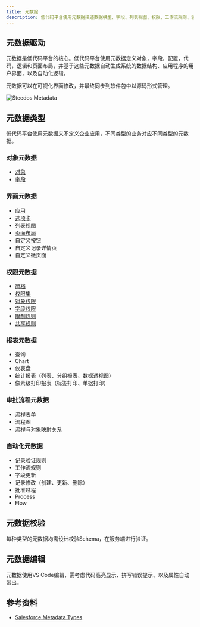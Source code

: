 ```yaml
---
title: 元数据
description: 低代码平台使用元数据描述数据模型、字段、列表视图、权限、工作流规则、验证规则、设置项等要素。
---
```



## 元数据驱动

元数据是低代码平台的核心。低代码平台使用元数据定义对象，字段，配置，代码，逻辑和页面布局，并基于这些元数据自动生成系统的数据结构、应用程序的用户界面，以及自动化逻辑。

元数据可以在可视化界面修改，并最终同步到软件包中以源码形式管理。

<img src={SteedosMetadata} alt="Steedos Metadata" />

## 元数据类型

低代码平台使用元数据来不定义企业应用，不同类型的业务对应不同类型的元数据。

### 对象元数据

- [对象](https://www.low-code-protocol.com/docs/metadata-object#%E5%AF%B9%E8%B1%A1%20.object.yml)
- [字段](https://www.low-code-protocol.com/docs/metadata-object#%E5%AD%97%E6%AE%B5%20.field.yml)


### 界面元数据

- [应用](https://www.low-code-protocol.com/docs/metadata-ui#%E5%BA%94%E7%94%A8)
- [选项卡](https://www.low-code-protocol.com/docs/metadata-ui#%E9%80%89%E9%A1%B9%E5%8D%A1)
- [列表视图](https://www.low-code-protocol.com/docs/metadata-ui#%E5%88%97%E8%A1%A8%E8%A7%86%E5%9B%BE)
- [页面布局](https://www.low-code-protocol.com/docs/metadata-ui#%E9%A1%B5%E9%9D%A2%E5%B8%83%E5%B1%80)
- [自定义按钮](https://www.low-code-protocol.com/docs/metadata-ui#%E8%87%AA%E5%AE%9A%E4%B9%89%E6%8C%89%E9%92%AE)
- 自定义记录详情页
- 自定义微页面

### 权限元数据

- [简档](https://www.low-code-protocol.com/docs/metadata-permissions#%E7%AE%80%E6%A1%A3%20.profile.yml)
- [权限集](https://www.low-code-protocol.com/docs/metadata-permissions#%E6%9D%83%E9%99%90%E9%9B%86%20.permissionset.yml)
- [对象权限](https://www.low-code-protocol.com/docs/metadata-permissions#%E5%AF%B9%E8%B1%A1%E6%9D%83%E9%99%90%20.permission.yml)
- [字段权限](https://www.low-code-protocol.com/docs/metadata-permissions#%E5%AD%97%E6%AE%B5%E6%9D%83%E9%99%90%20.permission.yml)
- [限制规则](https://www.low-code-protocol.com/docs/metadata-permissions#%E9%99%90%E5%88%B6%E8%A7%84%E5%88%99%20.restrictionRule.yml)
- [共享规则](https://www.low-code-protocol.com/docs/metadata-permissions#%E5%85%B1%E4%BA%AB%E8%A7%84%E5%88%99%20.shareRule.yml)

### 报表元数据

- 查询
- Chart
- 仪表盘
- 统计报表（列表、分组报表、数据透视图）
- 像素级打印报表（标签打印、单据打印）

### 审批流程元数据

- 流程表单
- 流程图
- 流程与对象映射关系

### 自动化元数据

- 记录验证规则
- 工作流规则
- 字段更新
- 记录修改（创建、更新、删除）
- 批准过程
- Process
- Flow

## 元数据校验

每种类型的元数据均需设计校验Schema，在服务端进行验证。

## 元数据编辑

元数据使用VS Code编辑，需考虑代码高亮显示、拼写错误提示、以及属性自动带出。

## 参考资料

- [Salesforce Metadata Types](https://developer.salesforce.com/docs/atlas.en-us.api_meta.meta/api_meta/meta_types_list.htm)

